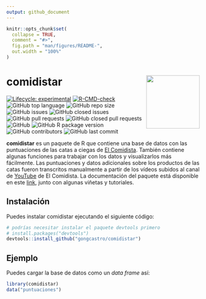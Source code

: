 ---
output: github_document
---

<!-- README.md is generated from README.Rmd. Please edit that file -->

```{r, include = FALSE}
knitr::opts_chunk$set(
  collapse = TRUE,
  comment = "#>",
  fig.path = "man/figures/README-",
  out.width = "100%"
)
```

# comidistar <img src='man/figures/logo.png' align="right" height="139" />

<!-- badges: start -->
[![Lifecycle: experimental](https://img.shields.io/badge/lifecycle-experimental-orange.svg)](https://lifecycle.r-lib.org/articles/stages.html#experimental)
[![R-CMD-check](https://github.com/gongcastro/comidistar/workflows/R-CMD-check/badge.svg)](https://github.com/gongcastro/comidistar/actions)
![GitHub top language](https://img.shields.io/github/languages/top/gongcastro/comidistar)
![GitHub repo size](https://img.shields.io/github/repo-size/gongcastro/comidistar)
![GitHub issues](https://img.shields.io/github/issues/gongcastro/comidistar)
![GitHub closed issues](https://img.shields.io/github/issues-closed/gongcastro/comidistar)
![GitHub pull requests](https://img.shields.io/github/issues-pr/gongcastro/comidistar)
![GitHub closed pull requests](https://img.shields.io/github/issues-pr-closed/gongcastro/comidistar)
![GitHub](https://img.shields.io/github/license/gongcastro/comidistar)
![GitHub R package version](https://img.shields.io/github/r-package/v/gongcastro/comidistar)
![GitHub contributors](https://img.shields.io/github/contributors/gongcastro/comidistar)
![GitHub last commit](https://img.shields.io/github/last-commit/gongcastro/comidistar)
<!-- badges: end -->

**comidistar** es un paquete de R que contiene una base de datos con las puntuaciones de las catas a ciegas de [El Comidista](https://elcomidista.elpais.com/). También contiene algunas funciones para trabajar con los datos y visualizarlos más fácilmente. Las puntuaciones y datos adicionales sobre los productos de las catas fueron transcritos manualmente a partir de los vídeos subidos al canal de [YouTube](https://www.youtube.com/channel/UCoIJrrwXy_mlr1WkC4vaTnA) de El Comidista. La documentación del paquete está disponible en este [link](https://gongcastro.github.io/comidistar/), junto con algunas viñetas y tutoriales.

## Instalación

Puedes instalar comidistar ejecutando el siguiente código:

```r
# podrías necesitar instalar el paquete devtools primero
# install.packages("devtools")
devtools::install_github("gongcastro/comidistar")
```

## Ejemplo

Puedes cargar la base de datos como un *data frame* así:

```{r example}
library(comidistar)
data("puntuaciones")
```

